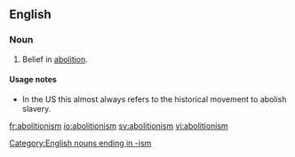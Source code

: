 ==English==

===Noun===
{{en-noun|-}}

#Belief in [[abolition]].

====Usage notes====
* In the US this almost always refers to the historical movement to abolish slavery.

[[Category:English nouns ending in -ism]]
[[fr:abolitionism]]
[[io:abolitionism]]
[[sv:abolitionism]]
[[vi:abolitionism]]